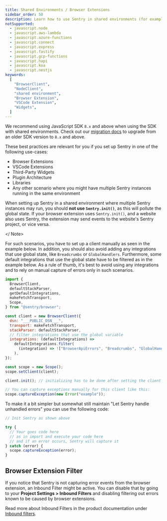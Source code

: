 ```yaml
---
title: Shared Environments / Browser Extensions
sidebar_order: 50
description: Learn how to use Sentry in shared environments (for example in browser extensions or VSCode extensions).
notSupported:
  - javascript.node
  - javascript.aws-lambda
  - javascript.azure-functions
  - javascript.connect
  - javascript.express
  - javascript.fastify
  - javascript.gcp-functions
  - javascript.hapi
  - javascript.koa
  - javascript.nestjs
keywords:
  [
    "BrowserClient",
    "NodeClient",
    "shared environment",
    "Browser Extension",
    "VSCode Extension",
    "Widgets",
  ]
---
```


<Note>

We recommend using JavaScript SDK `8.x` and above when using the SDK with shared environments. Check out our [migration docs](https://docs.sentry.io/platforms/javascript/migration/) to upgrade from an older SDK version to `8.x` and above.

</Note>

These best practices are relevant for you if you set up Sentry in one of the following use-cases:

- Browser Extensions
- VSCode Extensions
- Third-Party Widgets
- Plugin Architecture
- Libraries
- Any other scenario where you might have multiple Sentry instances running in the same environment

<Note>

When setting up Sentry in a shared environment where multiple Sentry instances may run, you should **not use `Sentry.init()`**, as this will pollute the global state. If your browser extension uses `Sentry.init()`, and a website also uses Sentry, the extension may send events to the website's Sentry project, or vice versa.

</ Note>

For such scenarios, you have to set up a client manually as seen in the example below.
In addition, you should also avoid adding any integrations that use global state, like `Breadcrumbs` or `GlobalHandlers`. Furthermore, some default integrations that use the global state have to be filtered as in the example below.
As a rule of thumb, it's best to avoid using any integrations and to rely on manual capture of errors only in such scenarios.


```javascript
import {
  BrowserClient,
  defaultStackParser,
  getDefaultIntegrations,
  makeFetchTransport,
  Scope,
} from "@sentry/browser";

const client = new BrowserClient({
  dsn: "___PUBLIC_DSN___",
  transport: makeFetchTransport,
  stackParser: defaultStackParser,
  // filter integrations that use the global variable
  integrations: (defaultIntegrations) => 
    defaultIntegrations.filter(
      (integration) => !["BrowserApiErrors", "Breadcrumbs", "GlobalHandlers"].includes(integration.name)
    ),
});

const scope = new Scope();
scope.setClient(client);

client.init(); // initializing has to be done after setting the client on the scope

// You can capture exceptions manually for this client like this:
scope.captureException(new Error("example"));
```

To make it a bit simpler but somewhat still maintain "Let Sentry handle unhandled errors" you can use the following code:

```javascript
// Init Sentry as shown above

try {
  // Your goes code here
  // as in import and execute your code here
  // and if an error occurs, Sentry will capture it
} catch (error) {
  scope.captureException(error);
}
```

## Browser Extension Filter

If you notice that Sentry is not capturing error events from the browser extension, an Inbound Filter might be active.
You can disable that by going to your **Project Settings > Inbound Filters** and disabling filtering out errors known to be caused by browser extensions.

Read more about Inbound Filters in the product documentation under [Inbound filters](/concepts/data-management/filtering/#inbound-data-filters).
